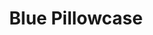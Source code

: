 ---
title: "Blue Pillowcase"
subtitle: ""
creator: ""
categories: ["clothes"]
featuredImage: "../src/assets/images/item/clothes/DSC02908.png"
views: ["../src/assets/images/item/clothes/DSC02908.png"]
nextItem: []
---